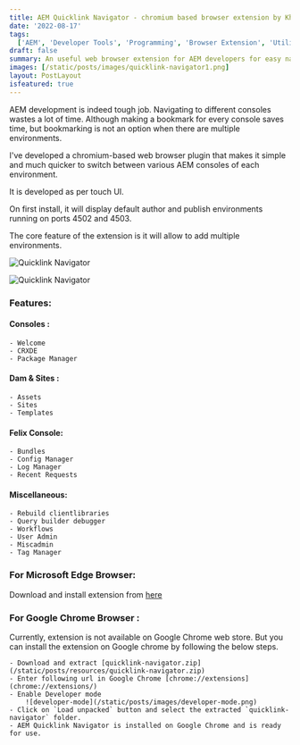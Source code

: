 ```yaml
---
title: AEM Quicklink Navigator - chromium based browser extension by Khalil
date: '2022-08-17'
tags:
  ['AEM', 'Developer Tools', 'Programming', 'Browser Extension', 'Utilities', 'Tools', 'Application']
draft: false
summary: An useful web browser extension for AEM developers for easy navigation.
images: [/static/posts/images/quicklink-navigator1.png]
layout: PostLayout
isfeatured: true
---
```


AEM development is indeed tough job. Navigating to different consoles wastes a lot of time. Although making a bookmark for every console saves time, but bookmarking is not an option when there are multiple environments.

I've developed a chromium-based web browser plugin that makes it simple and much quicker to switch between various AEM consoles of each environment.

It is developed as per touch UI.

On first install, it will display default author and publish environments running on ports 4502 and 4503.

The core feature of the extension is it will allow to add multiple environments.

![Quicklink Navigator](/static/posts/images/quicklink-navigator1.png)

![Quicklink Navigator](/static/posts/images/quicklink-navigator2.png)

### Features:

#### Consoles :

    - Welcome
    - CRXDE
    - Package Manager

#### Dam & Sites :

    - Assets
    - Sites
    - Templates

#### Felix Console:

    - Bundles
    - Config Manager
    - Log Manager
    - Recent Requests

#### Miscellaneous:

    - Rebuild clientlibraries
    - Query builder debugger
    - Workflows
    - User Admin
    - Miscadmin
    - Tag Manager

### For Microsoft Edge Browser:

Download and install extension from [here](https://microsoftedge.microsoft.com/addons/detail/eejciahagkecklgligbmckkdobklfgng)

### For Google Chrome Browser :

Currently, extension is not available on Google Chrome web store. But you can install the extension on Google chrome by following the below steps.

    - Download and extract [quicklink-navigator.zip](/static/posts/resources/quicklink-navigator.zip)
    - Enter following url in Google Chrome [chrome://extensions](chrome://extensions/)
    - Enable Developer mode
        ![developer-mode](/static/posts/images/developer-mode.png)
    - Click on `Load unpacked` button and select the extracted `quicklink-navigator` folder.
    - AEM Quicklink Navigator is installed on Google Chrome and is ready for use.
